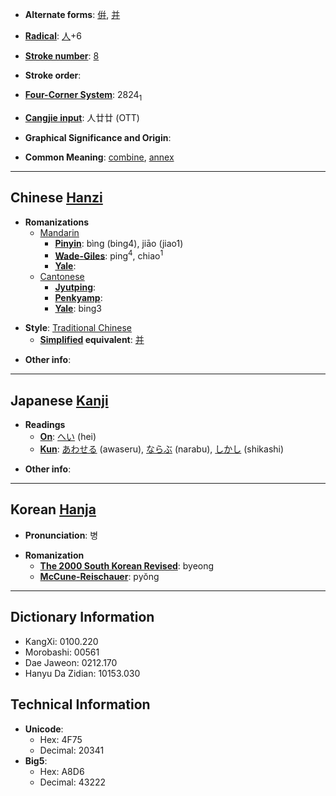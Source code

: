 * '''Alternate forms''': [[倂]], [[并]]

* '''[[Wiktionary:Chinese radical index| Radical]]''': [[Wiktionary:Chinese radical index 人|人]]+6

* '''[[Wiktionary:Chinese total strokes index|Stroke number]]''': [[Wiktionary:Chinese total strokes index 8|8]]

* '''Stroke order''': 

* '''[[Wiktionary:Chinese four corner index|Four-Corner System]]''': 2824<sub>1</sub>

* '''[[Wiktionary:Chinese Cangjie index|Cangjie input]]''': 人廿廿 (OTT)

* '''Graphical Significance and Origin''': 

* '''Common Meaning''': [[combine]], [[annex]]

----

== Chinese [[Hanzi]] ==

* '''Romanizations'''
** [[Mandarin]]
*** '''[[Pinyin]]''': bìng (bing4), jiāo (jiao1)
*** '''[[Wade-Giles]]''': ping<sup>4</sup>, chiao<sup>1</sup>
*** '''[[Yale]]''': 
**[[Cantonese]]
***'''[[Jyutping]]''':
***'''[[Penkyamp]]''': 
***'''[[Yale]]''': bing3

* '''Style''': [[Traditional Chinese]] 
** '''[[Simplified Chinese|Simplified]] equivalent''': [[并]]

* '''Other info''': 

----

== Japanese [[Kanji]] ==

* '''Readings'''
** '''[[On]]''': [[へい]] (hei)
** '''[[Kun]]''': [[あわせる]] (awaseru), [[ならぶ]] (narabu), [[しかし]] (shikashi)

* '''Other info''':  

----

== Korean [[Hanja]] ==

* '''Pronunciation''': 병

* '''Romanization'''
** '''[[The 2000 South Korean Revised Romanization|The 2000 South Korean Revised]]''': byeong
** '''[[McCune-Reischauer]]''': pyŏng

----

== Dictionary Information ==

* KangXi: 0100.220
* Morobashi: 00561
* Dae Jaweon: 0212.170
* Hanyu Da Zidian: 10153.030

== Technical Information ==

* '''Unicode''':
** Hex: 4F75
** Decimal: 20341
* '''Big5''':
** Hex: A8D6
** Decimal: 43222